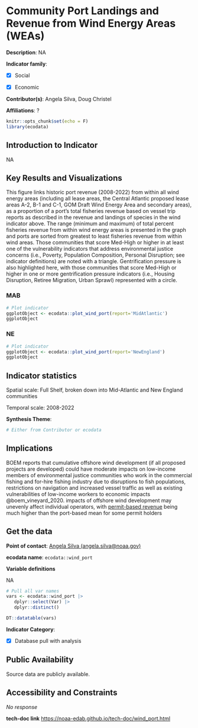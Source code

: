 # Community Port Landings and Revenue from Wind Energy Areas (WEAs)

**Description**: NA

**Indicator family**: 

- [X] Social
- [X] Economic


**Contributor(s)**: Angela Silva, Doug Christel

**Affiliations**: ?

```{r echo=FALSE}
knitr::opts_chunk$set(echo = F)
library(ecodata)
```
## Introduction to Indicator
NA

## Key Results and Visualizations
This figure links historic port revenue (2008-2022) from within all wind energy areas (including all lease areas, the Central Atlantic proposed lease areas A-2, B-1 and C-1, GOM Draft Wind Energy Area and secondary areas), as a proportion of a port’s total fisheries revenue based on vessel trip reports as described in the revenue and landings of species in the wind indicator above. The range (minimum and maximum) of total percent fisheries revenue from within wind energy areas is presented in the graph and ports are sorted from greatest to least fisheries revenue from within wind areas. Those communities that score Med-High or higher in at least one of the vulnerability indicators that address environmental justice concerns (i.e., Poverty, Population Composition, Personal Disruption; see indicator definitions) are noted with a triangle. Gentrification pressure is also highlighted here, with those communities that score Med-High or higher in one or more gentrification pressure indicators (i.e., Housing Disruption, Retiree Migration, Urban Sprawl) represented with a circle.

### MAB

```{r plot_wind_portMAB}
# Plot indicator
ggplotObject <- ecodata::plot_wind_port(report='MidAtlantic')
ggplotObject
```

### NE

```{r plot_wind_portNE}
# Plot indicator
ggplotObject <- ecodata::plot_wind_port(report='NewEngland')
ggplotObject
```


## Indicator statistics 
Spatial scale: Full Shelf, broken down into Mid-Atlantic and New England communities

Temporal scale: 2008-2022

**Synthesis Theme**:




```{r autostats_wind_port}
# Either from Contributor or ecodata
```

## Implications
BOEM reports that cumulative offshore wind development (if all proposed projects are developed) could have moderate impacts on low-income members of environmental justice communities who work in the commercial fishing and for-hire fishing industry due to disruptions to fish populations, restrictions on navigation and increased vessel traffic as well as existing vulnerabilities of low-income workers to economic impacts @boem_vineyard_2020. impacts of offshore wind development may unevenly affect individual operators, with [permit-based revenue]([https://www.greateratlantic.fisheries.noaa.gov/ro/fso/reports/WIND/WIND_AREA_REPORTS/com/OCS_A_0486_Revolution_Wind_com.html#Percentage_of_Revenue_by_Permit](https://www.google.com/url?q=https://www.greateratlantic.fisheries.noaa.gov/ro/fso/reports/WIND/WIND_AREA_REPORTS/com/OCS_A_0486_Revolution_Wind_com.html%23Percentage_of_Revenue_by_Permit&sa=D&source=docs&ust=1707341641564496&usg=AOvVaw2ws51j_uyqjKtgIRFCpijd)) being much higher than the port-based mean for some permit holders

## Get the data

**Point of contact**: [Angela Silva (angela.silva@noaa.gov)](mailto:Angela Silva (angela.silva@noaa.gov)){.email}

**ecodata name**: `ecodata::wind_port`

**Variable definitions**

NA

```{r vars_wind_port}
# Pull all var names
vars <- ecodata::wind_port |>
   dplyr::select(Var) |>
   dplyr::distinct()

DT::datatable(vars)
```
**Indicator Category**:

- [X] Database pull with analysis


## Public Availability

Source data are publicly available.

## Accessibility and Constraints

_No response_

**tech-doc link**
<https://noaa-edab.github.io/tech-doc/wind_port.html>

